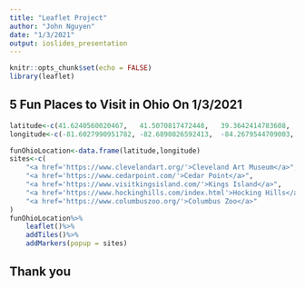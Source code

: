 ---
title: "Leaflet Project"
author: "John Nguyen"
date: "1/3/2021"
output: ioslides_presentation
---

```{r setup, include=FALSE}
knitr::opts_chunk$set(echo = FALSE)
library(leaflet)
```

## 5 Fun Places to Visit in Ohio On 1/3/2021

```{r, echo = FALSE}
latitude<-c(41.6240560020467,	41.5070817472448,	39.3642414783608,	39.4269931100937,	40.165122629557)
longitude<-c(-81.6027990951782,	-82.6890826592413,	-84.2679544709003,	-82.5286853659996,	-83.1184332355066)

funOhioLocation<-data.frame(latitude,longitude)
sites<-c(
    "<a href='https://www.clevelandart.org/'>Cleveland Art Museum</a>",
    "<a href='https://www.cedarpoint.com/'>Cedar Point</a>",
    "<a href='https://www.visitkingsisland.com/'>Kings Island</a>",
    "<a href='https://www.hockinghills.com/index.html'>Hocking Hills</a>",
    "<a href='https://www.columbuszoo.org/'>Columbus Zoo</a>"
)
funOhioLocation%>%
    leaflet()%>%
    addTiles()%>%
    addMarkers(popup = sites)
```

## Thank you

